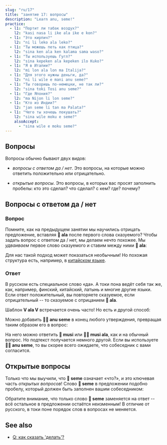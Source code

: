 ```yaml
---
slug: "ru/17"
title: "занятие 17: вопросы"
description: "Learn anu, seme!"
practice:
  - l1: "Портит ли табак воздух?"
    l2: "kasi nasa li ike ala ike e kon?"
  - l1: "Это кирпич?"
    l2: "ni li leko ala leko?"
  - l1: "Ты можешь петь как птица?"
    l2: "sina ken ala ken kalama sama waso?"
  - l1: "Ты используешь Гугл?"
    l2: "sina kepeken ala kepeken ilo Kuko?"
  - l1: "Я в Италии?"
    l2: "mi lon ala lon ma Italija?"
  - l1: "Для этого нужны деньги, да?"
    l2: "ni li wile e mani anu seme?"
  - l1: "Ты говоришь по-немецки, не так ли?"
    l2: "sina toki Tosi anu seme?"
  - l1: "Где Япония?"
    l2: "ma Nijon li lon seme?"
  - l1: "Кто из Индии?"
    l2: "jan seme li tan ma Palata?"
  - l1: "Чего ты хочешь покушать?"
    l2: "sina wile moku e seme?"
    alsoAccept:
      - "sina wile e moku seme?"
---
```



## Вопросы

Вопросы обычно бывают двух видов:

* *вопросы с ответом да / нет*. Это вопросы, на которые можно ответить положительно или отрицательно.

* *открытые вопросы*. Это вопросы, в которых вас просят заполнить пробелы: кто это сделал? что сделал? с кем? где? почему?

## Вопросы с ответом да / нет

### Вопрос

Помните, как на предыдущем занятии мы научились отрицать предложение, вставляя **󱤂 ala** после первого слова сказуемого? Чтобы задать вопрос с ответом да / нет, мы делаем нечто похожее. Мы *удваиваем* первое слово сказуемого и ставим между ними **󱤂 ala**:

<List>
  <Word sl="moku ala moku" m="ест ли ...?" />
  <Sentence sl="pipi li moku ala moku e len?" m="Мотылёк ест ткань?" />
  <Word sl="pona ala pona" m="хороший ли ...?" />
  <Sentence sl="kalama musi li pona ala pona tawa sina?" m="Тебе нравится музыка?" />
  <Word sl="wile ala wile" m="хочет ли ...?" />
  <Sentence sl="sina wile ala wile lape lon supa?" m="Вы хотите спать на кровати?" />
  <Word sl="lon ala lon" m="находится ли ... в ...?" />
  <Sentence sl="ona li lon ala lon ma Mewika?" m="Они находятся в США?" />
</List>

Для нас такой подход может показаться необычным! Но похожая структура есть, например, в [китайском языке](https://en.wikipedia.org/wiki/A-not-A_question#A-not-AB_form_4).

### Ответ

В русском есть специальное слово «да». А токи пона ведёт себя так же, как, например, финский, китайский, латынь и многие другие языки. Если ответ положительный, вы повторяете сказуемое, если отрицательный -- то сказуемое с отрицанием **󱤂 ala**.

<List>
  <Sentence sl="sitelen li musi ala musi?" m="Видео весёлое?" />
  <Word sl="musi." m="весёлое. (= Да.)" />
  <Word sl="musi ala." m="не весёлое. (= Нет.)" />
</List>

Шаблон **V ala V** встречается очень часто! Но есть и другой способ:

<List>
  <Word sl="seme" m="что? какой?" />
  <Word sl="anu" m="или" />
  <Word sl="anu seme" m="... верно? не так ли? или что?" />
</List>

Можно добавить **󱤇󱥙 anu seme** в конец любого утверждения, превращая таким образом его в вопрос:

<List>
  <Sentence sl="sitelen li musi anu seme?" m="Видео весёлое, не так ли?" />
</List>

На него можно ответить **󱤻 musi** или **󱤻󱤂 musi ala**, как и на обычный вопрос. Но подтекст получается немного другой. Если вы используете **󱤇󱥙 anu seme**, то вы скорее всего ожидаете, что собеседник с вами согласится.

## Открытые вопросы

Только что мы выучили, что **󱥙 seme** означает «что?», и это ключевая часть *открытых вопросов*! Слово **󱥙 seme** в предложении подобно пробелу, который должен быть заполнен вашим собеседником:

<List>
  <Sentence sl="waso li lon seme?" m="Где птица? (букв. 'Птица находится в чём?')" />
  <Sentence sl="waso li lon tomo." m="Птица дома. (букв. 'в доме')" />
  <Sentence sl="soweli li utala e jan seme?" m="На кого напал зверь? (букв. 'Зверь напал на какого человека?')" />
  <Sentence sl="soweli li utala e jan Ema." m="Зверь напал на Эмму." />
</List>

Обратите внимание, что только слово **󱥙 seme** заменяется на ответ -- всё остальное в предложении остаётся неизменным! В отличие от русского, в токи поне порядок слов в вопросах не меняется.

<Practice exercises={frontmatter.practice} client:load />

## See also
* [Q: как сказать 'делать'?](/ru/doing/)
